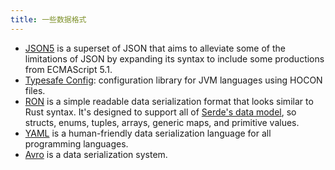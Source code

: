 ```yaml
---
title: 一些数据格式
---
```


- [JSON5](https://json5.org/) is a superset of JSON that aims to alleviate some
  of the limitations of JSON by expanding its syntax to include some productions
  from ECMAScript 5.1.
- [Typesafe Config](https://github.com/lightbend/config): configuration library
  for JVM languages using HOCON files.
- [RON](https://github.com/ron-rs/ron) is a simple readable data serialization
  format that looks similar to Rust syntax. It's designed to support all of
  [Serde's data model](https://serde.rs/data-model.html), so structs, enums,
  tuples, arrays, generic maps, and primitive values.
- [YAML](https://yaml.org/) is a human-friendly data serialization language for
  all programming languages.
- [Avro](https://avro.apache.org/) is a data serialization system.